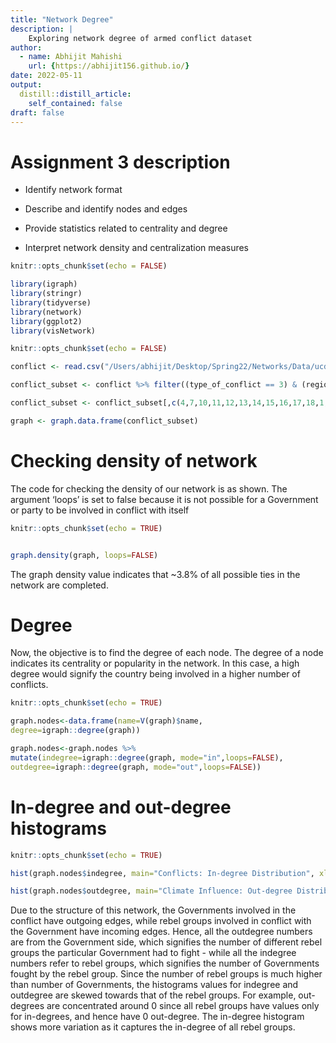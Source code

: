 ```yaml
---
title: "Network Degree"
description: |
    Exploring network degree of armed conflict dataset
author:
  - name: Abhijit Mahishi
    url: {https://abhijit156.github.io/}
date: 2022-05-11
output:
  distill::distill_article:
    self_contained: false
draft: false
---
```


# Assignment 3 description

-   Identify network format

-   Describe and identify nodes and edges

-   Provide statistics related to centrality and degree

-   Interpret network density and centralization measures

```r
knitr::opts_chunk$set(echo = FALSE)

library(igraph)
library(stringr)
library(tidyverse)
library(network)
library(ggplot2)
library(visNetwork)

```

```r
knitr::opts_chunk$set(echo = FALSE)

conflict <- read.csv("/Users/abhijit/Desktop/Spring22/Networks/Data/ucdp-dyadic-211.csv", header=TRUE)

conflict_subset <- conflict %>% filter((type_of_conflict == 3) & (region == 3))

conflict_subset <- conflict_subset[,c(4,7,10,11,12,13,14,15,16,17,18,1,2,3)]

graph <- graph.data.frame(conflict_subset)
```

# Checking density of network

The code for checking the density of our network is as shown. The argument 'loops' is set to false because it is not possible for a Government or party to be involved in conflict with itself

```r
knitr::opts_chunk$set(echo = TRUE)


graph.density(graph, loops=FALSE)

```

The graph density value indicates that \~3.8% of all possible ties in the network are completed.

# Degree

Now, the objective is to find the degree of each node. The degree of a node indicates its centrality or popularity in the network. In this case, a high degree would signify the country being involved in a higher number of conflicts.

```r
knitr::opts_chunk$set(echo = TRUE)

graph.nodes<-data.frame(name=V(graph)$name,
degree=igraph::degree(graph))

graph.nodes<-graph.nodes %>%
mutate(indegree=igraph::degree(graph, mode="in",loops=FALSE),
outdegree=igraph::degree(graph, mode="out",loops=FALSE))


```

# In-degree and out-degree histograms

```r
knitr::opts_chunk$set(echo = TRUE)

hist(graph.nodes$indegree, main="Conflicts: In-degree Distribution", xlab="Number of conflict episodes")

```

```r
hist(graph.nodes$outdegree, main="Climate Influence: Out-degree Distribution ", xlab="Number of conflict episodes")
```

Due to the structure of this network, the Governments involved in the conflict have outgoing edges, while rebel groups involved in conflict with the Government have incoming edges. Hence, all the outdegree numbers are from the Government side, which signifies the number of different rebel groups the particular Government had to fight - while all the indegree numbers refer to rebel groups, which signifies the number of Governments fought by the rebel group. Since the number of rebel groups is much higher than number of Governments, the histograms values for indegree and outdegree are skewed towards that of the rebel groups. For example, out-degrees are concentrated around 0 since all rebel groups have values only for in-degrees, and hence have 0 out-degree. The in-degree histogram shows more variation as it captures the in-degree of all rebel groups.
